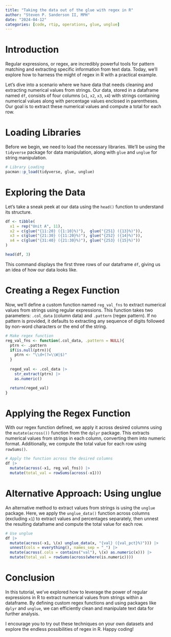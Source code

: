 ```yaml
---
title: "Taking the data out of the glue with regex in R"
author: "Steven P. Sanderson II, MPH"
date: "2024-04-12"
categories: [code, rtip, operations, glue, unglue]
---
```


# Introduction

Regular expressions, or regex, are incredibly powerful tools for pattern matching and extracting specific information from text data. Today, we'll explore how to harness the might of regex in R with a practical example.

Let's dive into a scenario where we have data that needs cleaning and extracting numerical values from strings. Our data, stored in a dataframe named `df`, consists of four columns (`x1`, `x2`, `x3`, `x4`) with strings containing numerical values along with percentage values enclosed in parentheses. Our goal is to extract these numerical values and compute a total for each row.

# Loading Libraries

Before we begin, we need to load the necessary libraries. We'll be using the `tidyverse` package for data manipulation, along with `glue` and `unglue` for string manipulation.

```r
# Library Loading
pacman::p_load(tidyverse, glue, unglue)
```

# Exploring the Data

Let's take a sneak peek at our data using the `head()` function to understand its structure.

```r
df <- tibble(
  x1 = rep("Unit A", 11),
  x2 = c(glue("{11:20} ({1:10}%)"),  glue("{251} ({13}%)")),
  x3 = c(glue("{21:30} ({11:20}%)"), glue("{252} ({14}%)")),
  x4 = c(glue("{31:40} ({21:30}%)"), glue("{253} ({15}%)"))
)

head(df, 3)
```

This command displays the first three rows of our dataframe `df`, giving us an idea of how our data looks like.

# Creating a Regex Function

Now, we'll define a custom function named `reg_val_fns` to extract numerical values from strings using regular expressions. This function takes two parameters: `.col_data` (column data) and `.pattern` (regex pattern). If no pattern is provided, it defaults to extracting any sequence of digits followed by non-word characters or the end of the string.

```r
# Make regex function
reg_val_fns <- function(.col_data, .pattern = NULL){
  ptrn <- .pattern
  if(is.null(ptrn)){
    ptrn <- "\\d+(?=\\W|$)"
  }
  
  reged_val <- .col_data |>
    str_extract(ptrn) |>
    as.numeric()

  return(reged_val)
}
```

# Applying the Regex Function

With our regex function defined, we apply it across desired columns using the `mutate(across())` function from the `dplyr` package. This extracts numerical values from strings in each column, converting them into numeric format. Additionally, we compute the total value for each row using `rowSums()`.

```r
# Apply the function across the desired columns
df |>
  mutate(across(-x1, reg_val_fns)) |>
  mutate(total_val = rowSums(across(-x1)))
```

# Alternative Approach: Using unglue

An alternative method to extract values from strings is using the `unglue` package. Here, we apply the `unglue_data()` function across columns (excluding `x1`) to extract values and percentages separately, then unnest the resulting dataframe and compute the total value for each row.

```r
# Use unglue
df |>
  mutate(across(-x1, \(x) unglue_data(x, "{val} ({val_pct}%)"))) |> 
  unnest(cols = everything(), names_sep = "_") |>
  mutate(across(.cols = contains("val"), \(x) as.numeric(x))) |>
  mutate(total_val = rowSums(across(where(is.numeric))))
```

# Conclusion

In this tutorial, we've explored how to leverage the power of regular expressions in R to extract numerical values from strings within a dataframe. By defining custom regex functions and using packages like `dplyr` and `unglue`, we can efficiently clean and manipulate text data for further analysis.

I encourage you to try out these techniques on your own datasets and explore the endless possibilities of regex in R. Happy coding!